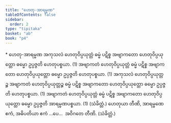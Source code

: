 ```yaml
---
title: "ဟေတု-အာရမ္မဏ"
tableOfContents: false
sidebar:
  order: 2
type: "tipitaka"
basket: "ab"
book: "p4"
---
```



<DynamicBreadcrumb />

<Paragraph type="center" book="p4">
* ဟေတု-အာရမ္မဏ
</Paragraph>

<Division number="14" book="p4" e="ch" v="39" p="570">

<Paragraph number="983" book="p4">
အကုသလံ ဟေတုဝိပ္ပယုတ္တံ ဓမ္မံ ပဋိစ္စ အဗျာကတော ဟေတုဝိပ္ပယုတ္တော ဓမ္မော ဥပ္ပဇ္ဇတိ ဟေတုပစ္စယာ. (1)
</Paragraph>

<Paragraph number="984" book="p4">
အဗျာကတံ ဟေတုဝိပ္ပယုတ္တံ ဓမ္မံ ပဋိစ္စ အဗျာကတော ဟေတုဝိပ္ပယုတ္တော ဓမ္မော ဥပ္ပဇ္ဇတိ ဟေတုပစ္စယာ. (1)
</Paragraph>

<Paragraph number="985" book="p4">
အကုသလံ ဟေတုဝိပ္ပယုတ္တဉ္စ အဗျာကတံ ဟေတုဝိပ္ပယုတ္တဉ္စ ဓမ္မံ ပဋိစ္စ အဗျာကတော ဟေတုဝိပ္ပယုတ္တော ဓမ္မော ဥပ္ပဇ္ဇတိ ဟေတုပစ္စယာ. (1)
</Paragraph>

<Paragraph number="986" book="p4">
အဗျာကတံ ဟေတုဝိပ္ပယုတ္တံ ဓမ္မံ ပဋိစ္စ အဗျာကတော ဟေတုဝိပ္ပယုတ္တော ဓမ္မော ဥပ္ပဇ္ဇတိ အာရမ္မဏပစ္စယာ. (1) (သံခိတ္တံ.)
</Paragraph>

</Division>
<Division number="15" book="p4" e="ch" v="39" p="570">

<Paragraph number="987" book="p4">
ဟေတုယာ တီဏိ, အာရမ္မဏေ ဧကံ, အဓိပတိယာ ဧကံ …ပေ…  အဝိဂတေ တီဏိ. (သံခိတ္တံ.)
</Paragraph>
</Division>